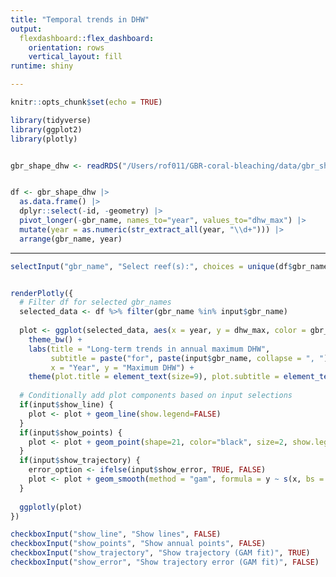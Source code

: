 ```yaml
---
title: "Temporal trends in DHW"
output: 
  flexdashboard::flex_dashboard:
    orientation: rows
    vertical_layout: fill
runtime: shiny

---
```



```r
knitr::opts_chunk$set(echo = TRUE)
```


```r
library(tidyverse)
library(ggplot2)
library(plotly)


gbr_shape_dhw <- readRDS("/Users/rof011/GBR-coral-bleaching/data/gbr_shape_dhw.RDS")


df <- gbr_shape_dhw |>
  as.data.frame() |>
  dplyr::select(-id, -geometry) |>
  pivot_longer(-gbr_name, names_to="year", values_to="dhw_max") |>
  mutate(year = as.numeric(str_extract_all(year, "\\d+"))) |>
  arrange(gbr_name, year)

```

<!-- ----------------------------------------------------------------------- -->

<!-- ```{r, echo=FALSE, warning=FALSE, message=FALSE} -->

<!-- selectInput("gbr_name", "Select reef name:", choices = unique(df$gbr_name), selected = unique(df$gbr_name)[1]) -->



<!-- ``` -->


<!-- ```{r, echo=FALSE, warning=FALSE, message=FALSE} -->
<!-- renderPlotly({ -->
<!--   input$gbr_name # This line ensures reactivity based on dropdown selection -->

<!--   plot <- ggplot(df[df$gbr_name == input$gbr_name, ], aes(x = year, y = dhw_max)) + -->
<!--     theme_bw() + -->
<!--     labs(title = paste("Long-term trends in annual maximum DHW for ", input$gbr_name), -->
<!--          x = "Year", y = "Maximum DHW") +  -->
<!--     theme(plot.title = element_text(size=9)) -->

<!--   # Conditionally add plot components based on input selections -->
<!--   if(input$show_line) { -->
<!--     plot <- plot + geom_line(show.legend=FALSE) -->
<!--   } -->
<!--   if(input$show_points) { -->
<!--     plot <- plot + geom_point(shape=21, size=2, show.legend=FALSE) -->
<!--   } -->
<!--   if(input$show_trajectory) { -->
<!--     error_option <- ifelse(input$show_error, TRUE, FALSE) -->
<!--     plot <- plot + geom_smooth(method = "gam", formula = y ~ s(x, bs = "cr", k = 10), se = error_option, show.legend = FALSE) -->
<!--   } -->

<!--   ggplotly(plot) -->
<!-- }) -->
<!-- ``` -->



<!-- ```{r, echo=FALSE, warning=FALSE, message=FALSE} -->

<!-- checkboxInput("show_line", "Show lines", TRUE) -->
<!-- checkboxInput("show_points", "Show annual points", TRUE) -->
<!-- checkboxInput("show_trajectory", "Show trajectory (GAM fit)", TRUE) -->
<!-- checkboxInput("show_error", "Show trajectory error (GAM fit)", TRUE) -->


<!-- ``` -->


-----------------------------------------------------------------------


```r

selectInput("gbr_name", "Select reef(s):", choices = unique(df$gbr_name), selected = c("Heron Reef", "Lizard Island Reef (North West)"), multiple = TRUE)



```


```r
renderPlotly({
  # Filter df for selected gbr_names
  selected_data <- df %>% filter(gbr_name %in% input$gbr_name)
  
  plot <- ggplot(selected_data, aes(x = year, y = dhw_max, color = gbr_name, fill=gbr_name, group = gbr_name)) +
    theme_bw() +
    labs(title = "Long-term trends in annual maximum DHW",
         subtitle = paste("for", paste(input$gbr_name, collapse = ", ")),
         x = "Year", y = "Maximum DHW") +
    theme(plot.title = element_text(size=9), plot.subtitle = element_text(size=8), legend.position="none") 
  
  # Conditionally add plot components based on input selections
  if(input$show_line) {
    plot <- plot + geom_line(show.legend=FALSE)
  }
  if(input$show_points) {
    plot <- plot + geom_point(shape=21, color="black", size=2, show.legend=FALSE)
  }
  if(input$show_trajectory) {
    error_option <- ifelse(input$show_error, TRUE, FALSE)
    plot <- plot + geom_smooth(method = "gam", formula = y ~ s(x, bs = "cr", k = 10), se = error_option, show.legend = FALSE)
  }
  
  ggplotly(plot)
})

```



```r

checkboxInput("show_line", "Show lines", FALSE)
checkboxInput("show_points", "Show annual points", FALSE)
checkboxInput("show_trajectory", "Show trajectory (GAM fit)", TRUE)
checkboxInput("show_error", "Show trajectory error (GAM fit)", FALSE)


```
